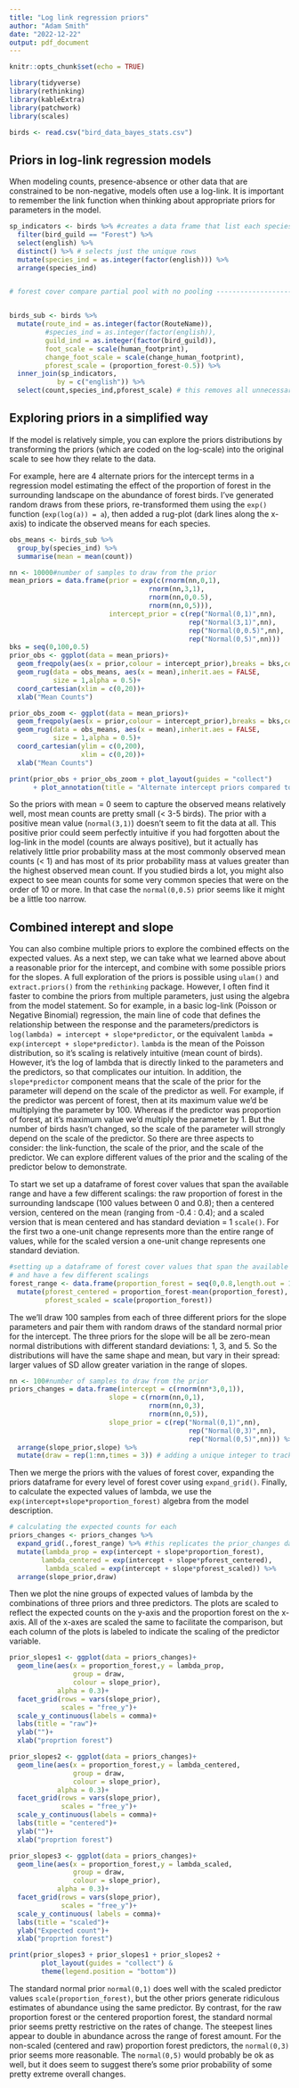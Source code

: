 ```yaml
---
title: "Log link regression priors"
author: "Adam Smith"
date: "2022-12-22"
output: pdf_document
---
```


```r
knitr::opts_chunk$set(echo = TRUE)
```




```r
library(tidyverse)
library(rethinking)
library(kableExtra)
library(patchwork)
library(scales)

birds <- read.csv("bird_data_bayes_stats.csv")
```

## Priors in log-link regression models

When modeling counts, presence-absence or other data that are constrained to be non-negative, models often use a log-link. It is important to remember the link function when thinking about appropriate priors for parameters in the model. 


```r


sp_indicators <- birds %>% #creates a data frame that list each species indicator number
  filter(bird_guild == "Forest") %>% 
  select(english) %>% 
  distinct() %>% # selects just the unique rows
  mutate(species_ind = as.integer(factor(english))) %>% 
  arrange(species_ind)


# forest cover compare partial pool with no pooling ----------------------------------------------


birds_sub <- birds %>% 
  mutate(route_ind = as.integer(factor(RouteName)),
         #species_ind = as.integer(factor(english)),
         guild_ind = as.integer(factor(bird_guild)),
         foot_scale = scale(human_footprint),
         change_foot_scale = scale(change_human_footprint),
         pforest_scale = (proportion_forest-0.5)) %>% 
  inner_join(sp_indicators,
            by = c("english")) %>% 
  select(count,species_ind,pforest_scale) # this removes all unnecessary columns to keep ulam() happy

```



## Exploring priors in a simplified way

If the model is relatively simple, you can explore the priors distributions by transforming the priors (which are coded on the log-scale) into the original scale to see how they relate to the data.

For example, here are 4 alternate priors for the intercept terms in a regression model estimating the effect of the proportion of forest in the surrounding landscape on the abundance of forest birds. I've generated random draws from these priors, re-transformed them using the `exp()` function (`exp(log(a)) = a`), then added a rug-plot (dark lines along the x-axis) to indicate the observed means for each species.

```r

obs_means <- birds_sub %>% 
  group_by(species_ind) %>% 
  summarise(mean = mean(count))

nn <- 10000#number of samples to draw from the prior
mean_priors = data.frame(prior = exp(c(rnorm(nn,0,1),
                                   rnorm(nn,3,1),
                                   rnorm(nn,0,0.5),
                                   rnorm(nn,0,5))),
                         intercept_prior = c(rep("Normal(0,1)",nn),
                                             rep("Normal(3,1)",nn),
                                             rep("Normal(0,0.5)",nn),
                                             rep("Normal(0,5)",nn)))
bks = seq(0,100,0.5)
prior_obs <- ggplot(data = mean_priors)+
  geom_freqpoly(aes(x = prior,colour = intercept_prior),breaks = bks,center = 0)+
  geom_rug(data = obs_means, aes(x = mean),inherit.aes = FALSE,
           size = 1,alpha = 0.5)+
  coord_cartesian(xlim = c(0,20))+
  xlab("Mean Counts")

prior_obs_zoom <- ggplot(data = mean_priors)+
  geom_freqpoly(aes(x = prior,colour = intercept_prior),breaks = bks,center = 0)+
  geom_rug(data = obs_means, aes(x = mean),inherit.aes = FALSE,
           size = 1,alpha = 0.5)+
  coord_cartesian(ylim = c(0,200),
                  xlim = c(0,20))+
  xlab("Mean Counts")

print(prior_obs + prior_obs_zoom + plot_layout(guides = "collect") 
      + plot_annotation(title = "Alternate intercept priors compared to the observed mean counts by species"))


```


So the priors with mean = 0 seem to capture the observed means relatively well, most mean counts are pretty small (< 3-5 birds). The prior with a positive mean value (`normal(3,1)`) doesn't seem to fit the data at all. This positive prior could seem perfectly intuitive if you had forgotten about the log-link in the model (counts are always positive), but it actually has relatively little prior probability mass at the most commonly observed mean counts (< 1) and has most of its prior probability mass at values greater than the highest observed mean count. If you studied birds a lot, you might also expect to see mean counts for some very common species that were on the order of 10 or more. In that case the `normal(0,0.5)` prior seems like it might be a little too narrow.


## Combined interept and slope


You can also combine multiple priors to explore the combined effects on the expected values. As a next step, we can take what we learned above about a reasonable prior for the intercept, and combine with some possible priors for the slopes. A full exploration of the priors is possible using `ulam()` and `extract.priors()` from the `rethinking` package. However, I often find it faster to combine the priors from multiple parameters, just using the algebra from the model statement. So for example, in a basic log-link (Poisson or Negative Binomial) regression, the main line of code that defines the relationship between the response and the parameters/predictors is `log(lambda) = intercept + slope*predictor`, or the equivalent `lambda = exp(intercept + slope*predictor)`. 
`lambda` is the mean of the Poisson distribution, so it's scaling is relatively intuitive (mean count of birds). However, it's the log of lambda that is directly linked to the parameters and the predictors, so that complicates our intuition. In addition, the `slope*predictor` component means that the scale of the prior for the parameter will depend on the scale of the predictor as well. For example, if the predictor was percent of forest, then at its maximum value we'd be multiplying the parameter by 100. Whereas if the predictor was proportion of forest, at it's maximum value we'd multiply the parameter by 1. But the number of birds hasn't changed, so the scale of the parameter will strongly depend on the scale of the predictor. 
So there are three aspects to consider: the link-function, the scale of the prior, and the scale of the predictor. We can explore different values of the prior and the scaling of the predictor below to demonstrate. 

To start we set up a dataframe of forest cover values that span the available range and have a few different scalings: the raw proportion of forest in the surrounding landscape (100 values between 0 and 0.8); then a centered version, centered on the mean (ranging from -0.4 : 0.4); and a scaled version that is mean centered and has standard deviation = 1 `scale()`. For the first two a one-unit change represents more than the entire range of values, while for the scaled version a one-unit change represents one standard deviation. 

```r

#setting up a dataframe of forest cover values that span the available range 
# and have a few different scalings
forest_range <- data.frame(proportion_forest = seq(0,0.8,length.out = 100)) %>% 
  mutate(pforest_centered = proportion_forest-mean(proportion_forest),
         pforest_scaled = scale(proportion_forest))
```

The we'll draw 100 samples from each of three different priors for the slope parameters and pair them with random draws of the standard normal prior for the intercept. The three priors for the slope will be all be zero-mean normal distributions with different standard deviations: 1, 3, and 5. So the distributions will have the same shape and mean, but vary in their spread: larger values of SD allow greater variation in the range of slopes. 

```r
nn <- 100#number of samples to draw from the prior
priors_changes = data.frame(intercept = c(rnorm(nn*3,0,1)),
                         slope = c(rnorm(nn,0,1),
                                   rnorm(nn,0,3),
                                   rnorm(nn,0,5)),
                         slope_prior = c(rep("Normal(0,1)",nn),
                                             rep("Normal(0,3)",nn),
                                             rep("Normal(0,5)",nn))) %>% 
  arrange(slope_prior,slope) %>% 
  mutate(draw = rep(1:nn,times = 3)) # adding a unique integer to track the samples 

```


Then we merge the priors with the values of forest cover, expanding the priors dataframe for every level of forest cover using `expand_grid()`. 
Finally, to calculate the expected values of lambda, we use the `exp(intercept+slope*proportion_forest)` algebra from the model description.

```r
# calculating the expected counts for each 
priors_changes <- priors_changes %>%
  expand_grid(.,forest_range) %>% #this replicates the prior_changes dataframe for every level of forest_range
  mutate(lambda_prop = exp(intercept + slope*proportion_forest),
        lambda_centered = exp(intercept + slope*pforest_centered),
         lambda_scaled = exp(intercept + slope*pforest_scaled)) %>% 
  arrange(slope_prior,draw)

```

Then we plot the nine groups of expected values of lambda by the combinations of three priors and three predictors. The plots are scaled to reflect the expected counts on the y-axis and the proportion forest on the x-axis. All of the x-axes are scaled the same to facilitate the comparison, but each column of the plots is labeled to indicate the scaling of the predictor variable.
```r

prior_slopes1 <- ggplot(data = priors_changes)+
  geom_line(aes(x = proportion_forest,y = lambda_prop,
                group = draw,
                colour = slope_prior),
            alpha = 0.3)+
  facet_grid(rows = vars(slope_prior),
             scales = "free_y")+
  scale_y_continuous(labels = comma)+
  labs(title = "raw")+
  ylab("")+
  xlab("proprtion forest")

prior_slopes2 <- ggplot(data = priors_changes)+
  geom_line(aes(x = proportion_forest,y = lambda_centered,
                group = draw,
                colour = slope_prior),
            alpha = 0.3)+
  facet_grid(rows = vars(slope_prior),
             scales = "free_y")+
  scale_y_continuous(labels = comma)+
  labs(title = "centered")+
  ylab("")+
  xlab("proprtion forest")

prior_slopes3 <- ggplot(data = priors_changes)+
  geom_line(aes(x = proportion_forest,y = lambda_scaled,
                group = draw,
                colour = slope_prior),
            alpha = 0.3)+
  facet_grid(rows = vars(slope_prior),
             scales = "free_y")+
  scale_y_continuous( labels = comma)+
  labs(title = "scaled")+
  ylab("Expected count")+
  xlab("proprtion forest")

print(prior_slopes3 + prior_slopes1 + prior_slopes2 + 
        plot_layout(guides = "collect") &
        theme(legend.position = "bottom"))


```


The standard normal prior `normal(0,1)` does well with the scaled predictor values `scale(proportion_forest)`, but the other priors generate ridiculous estimates of abundance using the same predictor. By contrast, for the raw proportion forest or the centered proportion forest, the standard normal prior seems pretty restrictive on the rates of change. The steepest lines appear to double in abundance across the range of forest amount. For the non-scaled (centered and raw) proportion forest predictors, the `normal(0,3)` prior seems more reasonable. The `normal(0,5)` would probably be ok as well, but it does seem to suggest there's some prior probability of some pretty extreme overall changes.  










